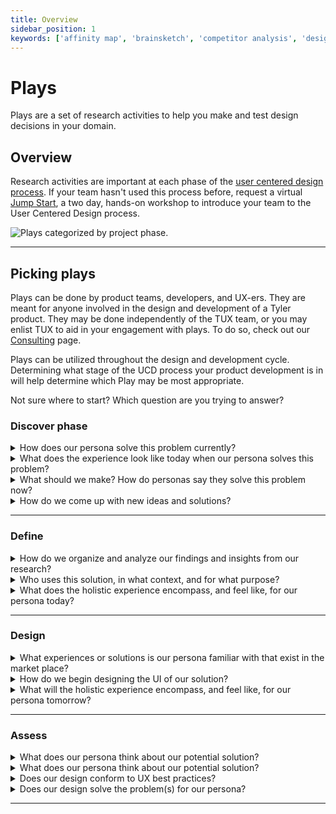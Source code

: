 ```yaml
---
title: Overview
sidebar_position: 1
keywords: ['affinity map', 'brainsketch', 'competitor analysis', 'design studio', 'episode model', 'heuristic diagram', 'interview', 'interview', 'journey map', 'site visit', 'survey', 'usability', 'ux', 'activities', 'research']
---
```


# Plays

Plays are a set of research activities to help you make and test design decisions in your domain. 

## Overview 

Research activities are important at each phase of the <a href="https://www.interaction-design.org/literature/topics/user-centered-design" target="_blank" rel="noopener noreferrer">user centered design process</a>. If your team hasn't used this process before, request a virtual <a href="https://tylerjira.tylertech.com/servicedesk/customer/portal/21/create/609" target="_blank" rel="noreferrer noopener">Jump Start</a>, a two day, hands-on workshop to introduce your team to the User Centered Design process.

<ImageBlock padded={false}>

![Plays categorized by project phase. ](./images/plays-overview.png)

</ImageBlock>

---

## Picking plays

Plays can be done by product teams, developers, and UX-ers. They are meant for anyone involved in the design and development of a Tyler product. They may be done independently of the TUX team, or you may enlist TUX to aid in your engagement with plays. To do so, check out our [Consulting](/consulting) page.

Plays can be utilized throughout the design and development cycle. Determining what stage of the UCD process your product development is in will help determine which Play may be most appropriate.

Not sure where to start? Which question are you trying to answer?

### Discover phase

<details>
  <summary>How does our persona solve this problem currently?</summary>

[Competitor analysis](/core/other/ux-plays/competitor-analysis/discover)

Discover your product strategy by researching how the problem you are solving is currently being resolved by your persona. 

</details>

<details>
  <summary>What does the experience look like today when our persona solves this problem?</summary>

[Site visit](/core/other/ux-plays/site-visit)

Discover users' context of work - where they work, how they work, what software or other technology or tools they work with, and whom they work with.

</details>

<details>
  <summary>What should we make? How do personas say they solve this problem now?</summary>

[Survey](/core/other/ux-plays/survey/discover)

Discover users' wants, needs, and behaviors through an online form.

---

[Interview](/core/other/ux-plays/interview/discover)

Discover users' needs during a structured, hypothesis-driven conversation, conducted in-person or remotely.

</details>

<details>
  <summary>How do we come up with new ideas and solutions?</summary>

[Brainsketching](/core/other/ux-plays/brain-sketch)

Generate ideas about a topic: Who are our users? What problems could we solve? How could we solve them? 

</details>

---

### Define

<details>
  <summary>How do we organize and analyze our findings and insights from our research?</summary>

[Affinity mapping](/core/other/ux-plays/affinity-mapping)

Define what you have found in the discover stage by organizing your findings into distinct clusters that represent one similar idea or concept. Affinity mapping allows you to see trends in the data and build consensus with your team.

</details>

<details>
  <summary>Who uses this solution, in what context, and for what purpose?</summary>

[Episode model](/core/other/ux-plays/episode-model)

Define what you have found in the discover stage by identifying your target persona, their scenario, and their desired outcome. 

</details>


<details>
  <summary>What does the holistic experience encompass, and feel like, for our persona today?</summary>

[Journey mapping](/core/other/ux-plays/journey-mapping/define)

Show what a user does and how she feels before, during, and after using your product.

</details>

---

### Design

<details>
  <summary>What experiences or solutions is our persona familiar with that exist in the market place?</summary>

[Competitor analysis](/core/other/ux-plays/competitor-analysis/design)

Begin your design process by researching how your direct competitors are solving the problem. Your goal is to gain an understanding of what your persona may be using currently, and therefore may expect from your product.

</details>

<details>
  <summary>How do we begin designing the UI of our solution?</summary>

[Design studio](/core/other/ux-plays/design-studio)

How do we begin designing the UI of our solution? 

</details>

<details>
  <summary>What will the holistic experience encompass, and feel like, for our persona tomorrow?</summary>

[Journey mapping](/core/other/ux-plays/journey-mapping/design)

Show a new hypothetical journey a user could take to complete a task using your product. Indicate what is different in the future product and its affect on the journey the user takes. 

</details>

---

### Assess 

<details>
  <summary>What does our persona think about our potential solution?</summary>

[Survey](/core/other/ux-plays/survey/assess)

Assess user's perceptions of your conceptual-level solutions through an online form.

</details>

<details>
  <summary>What does our persona think about our potential solution?</summary>

[Interview](/core/other/ux-plays/interview/assess)

Assess users' perceptions of your conceptual-level solutions during a structured, hypothesis-driven conversation, conducted in-person or remotely.

</details>

<details>
  <summary>Does our design conform to UX best practices?</summary>

[Heuristic evaluation](/core/other/ux-plays/heuristic-evaluation)

Assess a prototype using a list of standard UX rules of thumbs called heuristics.

</details>

<details>
  <summary>Does our design solve the problem(s) for our persona?</summary>

[Usability assessment](/core/other/ux-plays/usability-test)

Assess the usability of a prototype by observing a facilitated session of your persona's use of the design. 

</details>

---

<PlayHelp />
